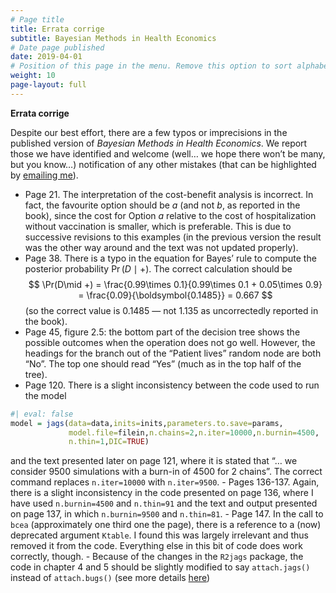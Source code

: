```yaml
---
# Page title
title: Errata corrige
subtitle: Bayesian Methods in Health Economics
# Date page published
date: 2019-04-01
# Position of this page in the menu. Remove this option to sort alphabetically.
weight: 10
page-layout: full
---
```


::: {.callout-warning}
__Errata corrige__
:::

Despite our best effort, there are a few typos or imprecisions in the published version of _Bayesian Methods in Health Economics_. We report those we have identified and welcome (well... we hope there won't be many, but you know...) notification of any other mistakes (that can be highlighted by [emailing me](mailto:g.baio@ucl.ac.uk)).

- Page 21. The interpretation of the cost-benefit analysis is incorrect. In fact, the favourite option should be $a$ (and not $b$, as reported in the book), since the cost for Option $a$ relative to the cost of hospitalization without vaccination is smaller, which is preferable. This is due to successive revisions to this examples (in the previous version the result was the other way around and the text was not updated properly).
- Page 38. There is a typo in the equation for Bayes' rule to compute the posterior probability $\Pr(D\mid +)$. The correct calculation should be
$$ \Pr(D\mid +) = \frac{0.99\times 0.1}{0.99\times 0.1 + 0.05\times 0.9} = \frac{0.09}{\boldsymbol{0.1485}} = 0.667 $$
(so the correct value is 0.1485 --- not 1.135 as uncorrectedly reported in the book).
- Page 45, figure 2.5: the bottom part of the decision tree shows the possible outcomes when the operation does not go well. However, the headings for the branch out of the "Patient lives" random node are both "No". The top one should read "Yes" (much as in the top half of the tree).
- Page 120. There is a slight inconsistency between the code used to run the model 

```r
#| eval: false
model = jags(data=data,inits=inits,parameters.to.save=params,
             model.file=filein,n.chains=2,n.iter=10000,n.burnin=4500,
             n.thin=1,DIC=TRUE)
```

and the text presented later on page 121, where it is stated that "... we consider 9500 simulations with a burn-in of 4500 for 2 chains". The correct command replaces `n.iter=10000` with `n.iter=9500`.
- Pages 136-137. Again, there is a slight inconsistency in the code presented on page 136, where I have used `n.burnin=4500` and `n.thin=91` and the text and output presented on page 137, in which `n.burnin=9500` and `n.thin=81`.
- Page 147. In the call to `bcea` (approximately one third one the page), there is a reference to a (now) deprecated argument `Ktable`. I found this was largely irrelevant and thus removed it from the code. Everything else in this bit of code does work correctly, though.
- Because of the changes in the `R2jags` package, the code in chapter 4 and 5 should be slightly modified to say `attach.jags()` instead of `attach.bugs()` (see more details [here](https://gianluca.statistica.it/post/2013-10-19-r2jags-bcea-the-examples-from-bmhe/)) 


